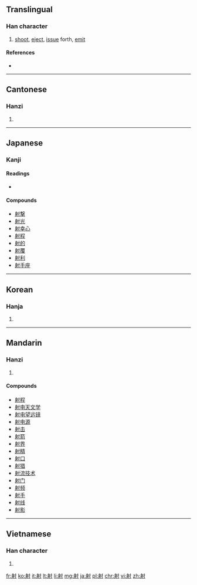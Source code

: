 ==Translingual==

===Han character===
{{Han char|rn=41|rad=寸|as=07|sn=10|four=2420<sub>0</sub>|canj=竹竹木戈 (HHDI)|ids=⿰[[身]][[寸]]}}

# [[shoot]], [[eject]], [[issue]] forth, [[emit]]

====References====
* {{Han ref|kx=0294.130|dkj=07434|dj=0582.080|hdz=10506.100|uh=5C04|ud=23556|bh=AE67|bd=44647}}

----

==Cantonese==

===Hanzi===
{{yue-hanzi|jyut=[[je6]], [[jik6]], [[se6]]|y=ye6, yik6, se6}}

# {{defn|lang=yue|sort=寸07}}

----

==Japanese==

===Kanji===
{{ja-kanji|grade=6|rs=寸07}}

====Readings====
* {{ja-readings|on=[[しゃ]] (sha), [[せき]] (seki)|kun=[[いる]] (iru), [[あてる]] (ateru), [[さす]] (sasu)}}

====Compounds====
* [[射撃]]
* [[射光]]
* [[射幸心]]
* [[射程]]
* [[射的]]
* [[射覆]]
* [[射利]]
* [[射手座]]

----

==Korean==

===Hanja===
{{ko-hanja|hangeul=[[사]], [[석]]|rv=sa, seok|mr=sa, sŏk}}

# {{defn|lang=ko|sort=寸07}}

----

==Mandarin==

===Hanzi===
{{cmn-hanzi|pin=[[shè]] ([[she4]]), [[yè]] ([[ye4]]), [[yì]] ([[yi4]])|wg=}}

# {{defn|lang=cmn|sort=寸07}}

====Compounds====
* [[射程]]
* [[射电天文学]]
* [[射电望远镜]]
* [[射电源]]
* [[射击]]
* [[射箭]]
* [[射界]]
* [[射精]]
* [[射口]]
* [[射猎]]
* [[射流技术]]
* [[射门]]
* [[射频]]
* [[射手]]
* [[射线]]
* [[射影]]

----

==Vietnamese==

===Han character===
{{vi-hantu|[[xạ]]|rs=寸07}}

# {{defn|lang=vi|sort=寸07}}

[[fr:射]]
[[ko:射]]
[[it:射]]
[[lt:射]]
[[li:射]]
[[mg:射]]
[[ja:射]]
[[pl:射]]
[[chr:射]]
[[vi:射]]
[[zh:射]]